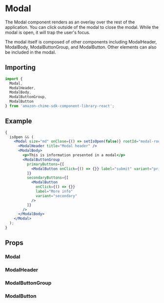 

# Modal

The Modal component renders as an overlay over the rest of the application. You can click outside of the modal to close the modal. While the modal is open, it will trap the user's focus.

The modal itself is composed of other components including ModalHeader, ModalBody, ModalButtonGroup, and ModalButton. Other elements can also be included in the modal.

## Importing

```javascript
import {
  Modal,
  ModalHeader,
  ModalBody,
  ModalButtonGroup,
  ModalButton
} from 'amazon-chime-sdk-component-library-react';
```

## Example

<ThemeProvider theme={lightTheme}>
  <GlobalStyles/>
  <Preview>
    <ModalDemo />
  </Preview>
</ThemeProvider>

```jsx
{
  isOpen && (
    <Modal size="md" onClose={() => setIsOpen(false)} rootId="modal-root">
      <ModalHeader title="Modal header" />
      <ModalBody>
        <p>This is information presented in a modal</p>
        <ModalButtonGroup
          primaryButtons={[
            <ModalButton onClick={() => {}} label="submit" variant="primary" />
          ]}
          secondaryButtons={[
            <ModalButton
              onClick={() => {}}
              label="More info"
              variant="secondary"
            />
          ]}
        />
      </ModalBody>
    </Modal>
  );
}
```

## Props

### Modal

<Props of={Modal} />

### ModalHeader

<Props of={ModalHeader} />

### ModalButtonGroup

<Props of={ModalButtonGroup} />

### ModalButton

<Props of={ModalButton} />
